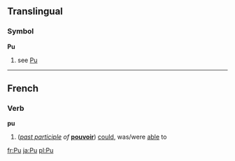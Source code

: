 ==Translingual==
===Symbol===
'''Pu'''
# see [[Pu]]

----

==French==

===Verb===
'''pu'''

#(''[[past participle]] of'' '''[[pouvoir]]''') [[could]], was/were [[able]] to

[[fr:Pu]]
[[ja:Pu]]
[[pl:Pu]]